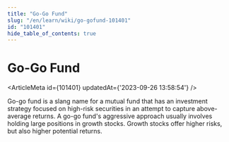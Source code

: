 ```yaml
---
title: "Go-Go Fund"
slug: "/en/learn/wiki/go-gofund-101401"
id: "101401"
hide_table_of_contents: true
---
```



# Go-Go Fund

<ArticleMeta id={101401} updatedAt={'2023-09-26 13:58:54'} />
<div className='border-solid border-b border-t-0 my-4 border-[var(--ifm-color-gray-300)]' />

Go-go fund is a slang name for a mutual fund that has an investment strategy focused on high-risk securities in an attempt to capture above-average returns. A go-go fund's aggressive approach usually involves holding large positions in growth stocks. Growth stocks offer higher risks, but also higher potential returns.
